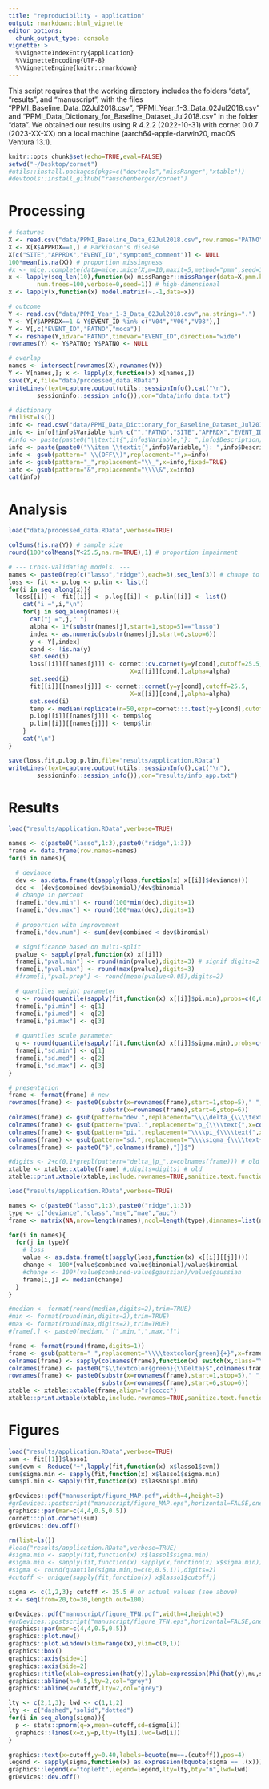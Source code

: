 ```yaml
---
title: "reproducibility - application"
output: rmarkdown::html_vignette
editor_options: 
  chunk_output_type: console
vignette: >
  %\VignetteIndexEntry{application}
  %\VignetteEncoding{UTF-8}
  %\VignetteEngine{knitr::rmarkdown}
---
```


This script requires that the working directory includes the folders "data", "results", and "manuscript", with the files "PPMI_Baseline_Data_02Jul2018.csv", "PPMI_Year_1-3_Data_02Jul2018.csv" and "PPMI_Data_Dictionary_for_Baseline_Dataset_Jul2018.csv" in the folder "data". We obtained our results using R 4.2.2 (2022-10-31) with cornet 0.0.7 (2023-XX-XX) on a local machine (aarch64-apple-darwin20, macOS Ventura 13.1).

```r
knitr::opts_chunk$set(echo=TRUE,eval=FALSE)
setwd("~/Desktop/cornet")
#utils::install.packages(pkgs=c("devtools","missRanger","xtable"))
#devtools::install_github("rauschenberger/cornet")
```

# Processing

```r
# features
X <- read.csv("data/PPMI_Baseline_Data_02Jul2018.csv",row.names="PATNO",na.strings=c(".",""))
X <- X[X$APPRDX==1,] # Parkinson's disease
X[c("SITE","APPRDX","EVENT_ID","symptom5_comment")] <- NULL
100*mean(is.na(X)) # proportion missingness
#x <- mice::complete(data=mice::mice(X,m=10,maxit=5,method="pmm",seed=1),action="all") # low-dimensional
x <- lapply(seq_len(10),function(x) missRanger::missRanger(data=X,pmm.k=3,
        num.trees=100,verbose=0,seed=1)) # high-dimensional
x <- lapply(x,function(x) model.matrix(~.-1,data=x))

# outcome
Y <- read.csv("data/PPMI_Year_1-3_Data_02Jul2018.csv",na.strings=".")
Y <- Y[Y$APPRDX==1 & Y$EVENT_ID %in% c("V04","V06","V08"),]
Y <- Y[,c("EVENT_ID","PATNO","moca")]
Y <- reshape(Y,idvar="PATNO",timevar="EVENT_ID",direction="wide")
rownames(Y) <- Y$PATNO; Y$PATNO <- NULL

# overlap
names <- intersect(rownames(X),rownames(Y))
Y <- Y[names,]; x <- lapply(x,function(x) x[names,])
save(Y,x,file="data/processed_data.RData")
writeLines(text=capture.output(utils::sessionInfo(),cat("\n"),
        sessioninfo::session_info()),con="data/info_data.txt")

# dictionary
rm(list=ls())
info <- read.csv("data/PPMI_Data_Dictionary_for_Baseline_Dataset_Jul2018.csv",nrows=238)
info <- info[!info$Variable %in% c("","PATNO","SITE","APPRDX","EVENT_ID","symptom5_comment"),]
#info <- paste(paste0("\\textit{",info$Variable,"}: ",info$Description),collapse="; ")
info <- paste(paste0("\\item \\textit{",info$Variable,"}: ",info$Description),collapse=" ")
info <- gsub(pattern=" \\(OFF\\)",replacement="",x=info)
info <- gsub(pattern="_",replacement="\\_",x=info,fixed=TRUE)
info <- gsub(pattern="&",replacement="\\\\&",x=info)
cat(info)
```

# Analysis

```r
load("data/processed_data.RData",verbose=TRUE)

colSums(!is.na(Y)) # sample size
round(100*colMeans(Y<25.5,na.rm=TRUE),1) # proportion impairment

# --- Cross-validating models. ---
names <- paste0(rep(c("lasso","ridge"),each=3),seq_len(3)) # change to 3!
loss <- fit <- p.log <- p.lin <- list()
for(i in seq_along(x)){
  loss[[i]] <- fit[[i]] <- p.log[[i]] <- p.lin[[i]] <- list()
    cat("i =",i,"\n")
    for(j in seq_along(names)){
      cat("j =",j," ")
      alpha <- 1*(substr(names[j],start=1,stop=5)=="lasso")
      index <- as.numeric(substr(names[j],start=6,stop=6))
      y <- Y[,index]
      cond <- !is.na(y)
      set.seed(i)
      loss[[i]][[names[j]]] <- cornet::cv.cornet(y=y[cond],cutoff=25.5,
                                  X=x[[i]][cond,],alpha=alpha)
      set.seed(i)
      fit[[i]][[names[j]]] <- cornet::cornet(y=y[cond],cutoff=25.5,
                                  X=x[[i]][cond,],alpha=alpha)
      set.seed(i)
      temp <- median(replicate(n=50,expr=cornet:::.test(y=y[cond],cutoff=25.5,X=x[[i]][cond,],alpha=alpha)))
      p.log[[i]][[names[j]]] <- temp$log
      p.lin[[i]][[names[j]]] <- temp$lin
    }
    cat("\n")
}

save(loss,fit,p.log,p.lin,file="results/application.RData")
writeLines(text=capture.output(utils::sessionInfo(),cat("\n"),
        sessioninfo::session_info()),con="results/info_app.txt")
```

# Results

```r
load("results/application.RData",verbose=TRUE)

names <- c(paste0("lasso",1:3),paste0("ridge",1:3))
frame <- data.frame(row.names=names)
for(i in names){

  # deviance
  dev <- as.data.frame(t(sapply(loss,function(x) x[[i]]$deviance)))
  dec <- (dev$combined-dev$binomial)/dev$binomial
  # change in percent
  frame[i,"dev.min"] <- round(100*min(dec),digits=1)
  frame[i,"dev.max"] <- round(100*max(dec),digits=1)
  
  # proportion with improvement
  frame[i,"dev.num"] <- sum(dev$combined < dev$binomial)

  # significance based on multi-split
  pvalue <- sapply(pval,function(x) x[[i]])
  frame[i,"pval.min"] <- round(min(pvalue),digits=3) # signif digits=2
  frame[i,"pval.max"] <- round(max(pvalue),digits=3)
  #frame[i,"pval.prop"] <- round(mean(pvalue<0.05),digits=2)

  # quantiles weight parameter
  q <- round(quantile(sapply(fit,function(x) x[[i]]$pi.min),probs=c(0,0.5,1)),digits=2)
  frame[i,"pi.min"] <- q[1]
  frame[i,"pi.med"] <- q[2]
  frame[i,"pi.max"] <- q[3]
  
  # quantiles scale parameter
  q <- round(quantile(sapply(fit,function(x) x[[i]]$sigma.min),probs=c(0,0.5,1)),digits=2)
  frame[i,"sd.min"] <- q[1]
  frame[i,"sd.med"] <- q[2]
  frame[i,"sd.max"] <- q[3]
}

# presentation
frame <- format(frame) # new
rownames(frame) <- paste0(substr(x=rownames(frame),start=1,stop=5)," ",
                          substr(x=rownames(frame),start=6,stop=6))
colnames(frame) <- gsub(pattern="dev.",replacement="\\\\delta_{\\\\text{",x=colnames(frame))
colnames(frame) <- gsub(pattern="pval.",replacement="p_{\\\\text{",x=colnames(frame))
colnames(frame) <- gsub(pattern="pi.",replacement="\\\\pi_{\\\\text{",x=colnames(frame))
colnames(frame) <- gsub(pattern="sd.",replacement="\\\\sigma_{\\\\text{",x=colnames(frame))
colnames(frame) <- paste0("$",colnames(frame),"}}$")

#digits <- 2+c(0,1*grepl(pattern="delta_|p_",x=colnames(frame))) # old
xtable <- xtable::xtable(frame) #,digits=digits) # old
xtable::print.xtable(xtable,include.rownames=TRUE,sanitize.text.function=function(x) x)
```


```r
load("results/application.RData",verbose=TRUE)

names <- c(paste0("lasso",1:3),paste0("ridge",1:3))
type <- c("deviance","class","mse","mae","auc")  
frame <- matrix(NA,nrow=length(names),ncol=length(type),dimnames=list(names,type))

for(i in names){
  for(j in type){
    # loss
    value <- as.data.frame(t(sapply(loss,function(x) x[[i]][[j]])))
    change <- 100*(value$combined-value$binomial)/value$binomial
    #change <- 100*(value$combined-value$gaussian)/value$gaussian
    frame[i,j] <- median(change)
  }
}

#median <- format(round(median,digits=2),trim=TRUE)
#min <- format(round(min,digits=2),trim=TRUE)
#max <- format(round(max,digits=2),trim=TRUE)
#frame[,] <- paste0(median," [",min,",",max,"]")

frame <- format(round(frame,digits=1))
frame <- gsub(pattern=" ",replacement="\\\\textcolor{green}{+}",x=frame)
colnames(frame) <- sapply(colnames(frame),function(x) switch(x,class="\\textsc{mcr}",mse="\\textsc{mse}",mae="\\textsc{mae}",auc="\\textsc{auc}",x))
colnames(frame) <- paste0("$\\textcolor{green}{\\Delta}$",colnames(frame))
rownames(frame) <- paste0(substr(x=rownames(frame),start=1,stop=5)," ",
                          substr(x=rownames(frame),start=6,stop=6))
xtable <- xtable::xtable(frame,align="r|ccccc")
xtable::print.xtable(xtable,include.rownames=TRUE,sanitize.text.function=function(x) x)

```


# Figures

```r
load("results/application.RData",verbose=TRUE)
sum <- fit[[1]]$lasso1
sum$cvm <- Reduce("+",lapply(fit,function(x) x$lasso1$cvm))
sum$sigma.min <- sapply(fit,function(x) x$lasso1$sigma.min)
sum$pi.min <- sapply(fit,function(x) x$lasso1$pi.min)

grDevices::pdf("manuscript/figure_MAP.pdf",width=4,height=3)
#grDevices::postscript("manuscript/figure_MAP.eps",horizontal=FALSE,onefile=FALSE,paper="special",width=4,height=3)
graphics::par(mar=c(4,4,0.5,0.5))
cornet:::plot.cornet(sum)
grDevices::dev.off()
```

```r
rm(list=ls())
#load("results/application.RData",verbose=TRUE)
#sigma.min <- sapply(fit,function(x) x$lasso1$sigma.min)
#sigma.min <- sapply(fit,function(x) sapply(x,function(x) x$sigma.min))
#sigma <- round(quantile(sigma.min,p=c(0,0.5,1)),digits=2)
#cutoff <- unique(sapply(fit,function(x) x$lasso1$cutoff))

sigma <- c(1,2,3); cutoff <- 25.5 # or actual values (see above)
x <- seq(from=20,to=30,length.out=100)

grDevices::pdf("manuscript/figure_TFN.pdf",width=4,height=3)
#grDevices::postscript("manuscript/figure_TFN.eps",horizontal=FALSE,onefile=FALSE,paper="special",width=4,height=3)
graphics::par(mar=c(4,4,0.5,0.5))
graphics::plot.new()
graphics::plot.window(xlim=range(x),ylim=c(0,1))
graphics::box()
graphics::axis(side=1)
graphics::axis(side=2)
graphics::title(xlab=expression(hat(y)),ylab=expression(Phi(hat(y),mu,sigma^2)),line=2.5)
graphics::abline(h=0.5,lty=2,col="grey")
graphics::abline(v=cutoff,lty=2,col="grey")

lty <- c(2,1,3); lwd <- c(1,1,2)
lty <- c("dashed","solid","dotted")
for(i in seq_along(sigma)){
  p <- stats::pnorm(q=x,mean=cutoff,sd=sigma[i])
  graphics::lines(x=x,y=p,lty=lty[i],lwd=lwd[i])
}

graphics::text(x=cutoff,y=0.40,labels=bquote(mu==.(cutoff)),pos=4)
legend <- sapply(sigma,function(x) as.expression(bquote(sigma == .(x))))
graphics::legend(x="topleft",legend=legend,lty=lty,bty="n",lwd=lwd)
grDevices::dev.off()
```


<!--
# ordinal regression

It is possible to compare combined regression with ordinal regression by slightly modifying the function cv.cornet. Add the argument "ordinal = TRUE/FALSE" and two code chunks (see below). Such a comparison does not make much sense for ordinal response variables with many categories.

```r
cv.cornet <- function (y, cutoff, X, alpha = 1, nfolds.ext = 5, nfolds.int = 10, foldid.ext = NULL, foldid.int = NULL, type.measure = "deviance", ordinal = FALSE,...) {
    z <- 1 * (y > cutoff)
    if (is.null(foldid.ext)) {
        foldid.ext <- palasso:::.folds(y = z, nfolds = nfolds.ext)
    } else {
        nfolds.ext <- length(unique(foldid.ext))
    }
    cols <- c("intercept", "binomial", "combined")
    ### trial start ###
    if(ordinal){cols <- c(cols,"ordinal")}
    ### trial end ###
    pred <- matrix(data = NA, nrow = length(y), ncol = length(cols), 
        dimnames = list(NULL, cols))
    for (i in seq_len(nfolds.ext)) {
        y0 <- y[foldid.ext != i]
        z0 <- z[foldid.ext != i]
        X0 <- X[foldid.ext != i, ]
        X1 <- X[foldid.ext == i, ]
        if (is.null(foldid.int)) {
            foldid <- palasso:::.folds(y = z0, nfolds = nfolds.int)
        } else {
            foldid <- foldid.int[foldid.ext != i]
        }
        fit <- cornet::cornet(y = y0, cutoff = cutoff, X = X0, 
            alpha = alpha, type.measure = type.measure, foldid = foldid, 
            ...)
        tryCatch(expr = plot.cornet(fit), error = function(x) NULL)
        temp <- predict.cornet(fit, newx = X1)
        if (any(temp < 0 | temp > 1)) {
            stop("Outside unit interval.", call. = FALSE)
        }
        model <- colnames(temp)
        for (j in seq_along(model)) {
            pred[foldid.ext == i, model[j]] <- temp[[model[j]]]
        }
        if(ordinal){
          ### trial start ###
          #browser()
          y0_ord <- as.factor(y0)
          fit <- ordinalNet::ordinalNet(x=X0,y=y0_ord,alpha=alpha)
          pred_ord <- predict(fit,newx=X1)
          above <- as.numeric(levels(y0_ord))>cutoff
          pred[foldid.ext ==i,"ordinal"] <- rowSums(pred_ord[,above])
        } ### trial end ###
    }
    type <- c("deviance", "class", "mse", "mae", "auc")
    loss <- lapply(X = type, FUN = function(x) palasso:::.loss(y = z, 
        fit = pred, family = "binomial", type.measure = x, 
        foldid = foldid.ext)[[1]])
    names(loss) <- type
    loss <- lapply(loss, function(x) signif(x, digits = 6))
    return(loss)
}
predict.cornet <- cornet:::predict.cornet

loss <- list()
for(i in seq_along(Y)){
  load("data/processed_data.RData",verbose=TRUE)
  cond <- !is.na(Y[[i]])
  loss[[i]] <- cv.cornet(y=Y[[i]][cond],X=x[[1]][cond,],cutoff=25.5,ordinal=TRUE)
}
sapply(loss,function(x) x$deviance)


### Ordinal regression with two different packages.
#
# load("data/processed_data.RData",verbose=TRUE)
# cond <- !is.na(Y$moca.V04)
# y <- as.factor(x=Y$moca.V04[cond])
# x <- x[[1]][cond,]
#
# # ordinalNet
# model <- ordinalNet::ordinalNet(x=x,y=y)
# y_hat <- predict(model)
# below <- as.numeric(levels(y))<=25.5
# above <- as.numeric(levels(y))>25.5
# b1 <- rowSums(y_hat[,below])
# a1 <- rowSums(y_hat[,above])
# 
# # glmnetcr
# model <- glmnetcr::glmnetcr(x=x,y=y)
# s <- glmnetcr::select.glmnetcr(model)
# y_hat <- predict(model)$probs[,,s]
# below <- as.numeric(colnames(y_hat))<=25.5
# above <- as.numeric(colnames(y_hat))>25.5
# b2 <- rowSums(y_hat[,below])
# a2 <- rowSums(y_hat[,above])
# 
# cor(a1,a2)
# cor(b1,b2)
```
-->
